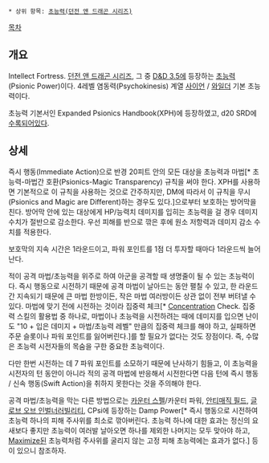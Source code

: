  * 상위 항목: [[초능력(던전 앤 드래곤 시리즈)]]

[[목차]]
== 개요 ==
Intellect Fortress. [[던전 앤 드래곤 시리즈]], 그 중 [[D&D 3.5]]에 등장하는 [[초능력(던전 앤 드래곤 시리즈)|초능력]](Psionic Power)이다. 4레벨 염동력(Psychokinesis) 계열 [[사이언(던전 앤 드래곤 시리즈)|사이언]] / [[와일더]] 기본 초능력이다. 

초능력 기본서인 Expanded Psionics Handbook(XPH)에 등장하였고, d20 SRD에 [http://www.d20srd.org/srd/psionic/powers/intellectFortress.htm 수록되어있다].

== 상세 ==
즉시 행동(Immediate Action)으로 반경 20피트 안의 모든 대상을 초능력과 마법[* 초능력-마법간 호환(Psionics-Magic Transparency) 규칙을 써야 한다. XPH를 사용하면 기본적으로 이 규칙을 사용하는 것으로 간주하지만, DM에 따라서 이 규칙을 무시(Psionics and Magic are Different)하는 경우도 있다.]으로부터 보호하는 방어막을 친다. 방어막 안에 있는 대상에게 HP/능력치 데미지를 입히는 초능력을 걸 경우 데미지 수치가 절반으로 감소한다. 우선 피해를 반으로 깎은 후에 원소 저항력과 데미지 감소 수치를 적용한다.

보호막의 지속 시간은 1라운드이고, 파워 포인트를 1점 더 투자할 때마다 1라운드씩 늘어난다.

적이 공격 마법/초능력을 위주로 하여 아군을 공격할 때 생명줄이 될 수 있는 초능력이다. 즉시 행동으로 시전하기 때문에 공격 마법이 날아드는 동안 펼칠 수 있고, 한 라운드간 지속되기 때문에 큰 마법 한방이든, 작은 마법 여러방이든 상관 없이 전부 버텨낼 수 있다. 마법에 맞기 전에 시전하는 것이라 집중력 체크[* [http://www.d20srd.org/srd/skills/concentration.htm Concentration] Check. 집중력 스킬의 활용법 중 하나로, 마법이나 초능력을 시전하려는 때에 데미지를 입으면 난이도 "10 + 입은 데미지 + 마법/초능력 레벨" 만큼의 집중력 체크를 해야 하고, 실패하면 주문 슬롯이나 파워 포인트를 잃어버린다.]를 할 필요가 없다는 것도 장점이다. 즉, 수많은 초능력 시전자들의 목숨을 구한 중요한 초능력이다.

다만 한번 시전하는 데 7 파워 포인트를 소모하기 때문에 난사하기 힘들고, 이 초능력을 시전자의 턴 동안이 아니라 적의 공격 마법에 반응해서 시전한다면 다음 턴에 즉시 행동 / 신속 행동(Swift Action)을 취하지 못한다는 것을 주의해야 한다.

공격 마법/초능력을 막는 다른 방법으로는 [[카운터 스펠]]/카운터 파워, [[안티매직 필드]], [[글로브 오브 인벌너러빌리티]], CPsi에 등장하는 Damp Power[* 즉시 행동으로 시전하여 초능력 하나의 피해 주사위를 최소로 깎아버린다. 초능력 하나에 대한 효과는 정신의 요새보다 좋지만 초능력이 여러발 날아오면 하나를 제외한 나머지는 모두 맞아야 하고, [[메타매직|Maximize]]된 초능력처럼 주사위를 굴리지 않는 고정 피해 초능력에는 효과가 없다.] 등이 있으니 참조하자.
